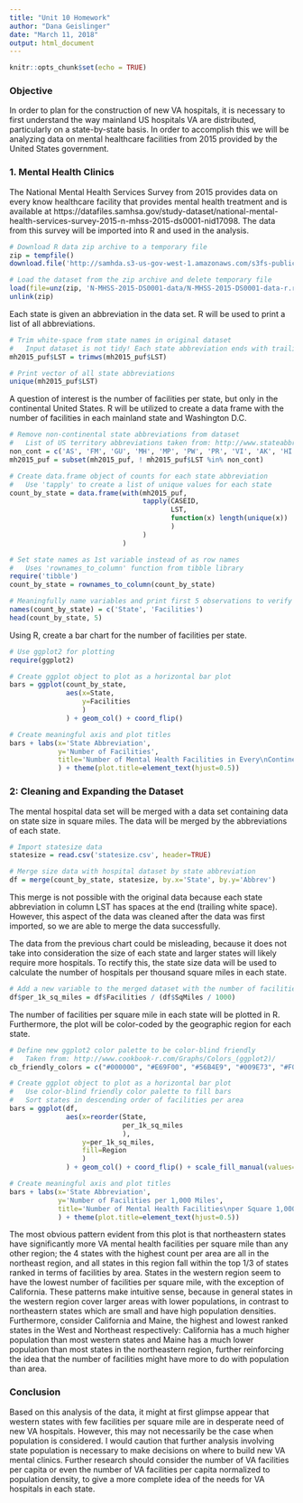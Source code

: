 ```yaml
---
title: "Unit 10 Homework"
author: "Dana Geislinger"
date: "March 11, 2018"
output: html_document
---
```


```r
knitr::opts_chunk$set(echo = TRUE)
```

### Objective
In order to plan for the construction of new VA hospitals, it is necessary to first understand the way mainland US hospitals VA are distributed, particularly on a state-by-state basis. In order to accomplish this we will be analyzing data on mental healthcare facilities from 2015 provided by the United States government.

### **1.** Mental Health Clinics
The National Mental Health Services Survey from 2015 provides data on every know healthcare facility that provides mental health treatment and is available at https://datafiles.samhsa.gov/study-dataset/national-mental-health-services-survey-2015-n-mhss-2015-ds0001-nid17098. The data from this survey will be imported into R and used in the analysis.
```r
# Download R data zip archive to a temporary file
zip = tempfile()
download.file('http://samhda.s3-us-gov-west-1.amazonaws.com/s3fs-public/field-uploads-protected/studies/N-MHSS-2015/N-MHSS-2015-datasets/N-MHSS-2015-DS0001/N-MHSS-2015-DS0001-bundles-with-study-info/N-MHSS-2015-DS0001-bndl-data-r.zip', zip, quiet=TRUE)

# Load the dataset from the zip archive and delete temporary file
load(file=unz(zip, 'N-MHSS-2015-DS0001-data/N-MHSS-2015-DS0001-data-r.rda'))
unlink(zip)
```

Each state is given an abbreviation in the data set. R will be used to print a list of all abbreviations.
```r
# Trim white-space from state names in original dataset
#   Input dataset is not tidy! Each state abbreviation ends with trailing spaces
mh2015_puf$LST = trimws(mh2015_puf$LST)

# Print vector of all state abbreviations
unique(mh2015_puf$LST)
```

A question of interest is the number of facilities per state, but only in the continental United States. R will be utilized to create a data frame with the number of facilities in each mainland state and Washington D.C.
```r
# Remove non-continental state abbreviations from dataset
#   List of US territory abbreviations taken from: http://www.stateabbreviations.us
non_cont = c('AS', 'FM', 'GU', 'MH', 'MP', 'PW', 'PR', 'VI', 'AK', 'HI')
mh2015_puf = subset(mh2015_puf, ! mh2015_puf$LST %in% non_cont)

# Create data.frame object of counts for each state abbreviation
#   Use 'tapply' to create a list of unique values for each state
count_by_state = data.frame(with(mh2015_puf,
                                 tapply(CASEID,
                                        LST,
                                        function(x) length(unique(x))
                                        )
                                 )
                            )

# Set state names as 1st variable instead of as row names
#   Uses 'rownames_to_column' function from tibble library
require('tibble')
count_by_state = rownames_to_column(count_by_state)

# Meaningfully name variables and print first 5 observations to verify
names(count_by_state) = c('State', 'Facilities')
head(count_by_state, 5)
```
Using R, create a bar chart for the number of facilities per state.
```r
# Use ggplot2 for plotting
require(ggplot2)

# Create ggplot object to plot as a horizontal bar plot
bars = ggplot(count_by_state,
              aes(x=State,
                  y=Facilities
                  )
              ) + geom_col() + coord_flip()

# Create meaningful axis and plot titles
bars + labs(x='State Abbreviation',
            y='Number of Facilities',
            title='Number of Mental Health Facilities in Every\nContinental US Territory in 2015'
            ) + theme(plot.title=element_text(hjust=0.5))
```

### **2:** Cleaning and Expanding the Dataset

The mental hospital data set will be merged with a data set containing data on state size in square miles. The data will be merged by the abbreviations of each state.
```r
# Import statesize data
statesize = read.csv('statesize.csv', header=TRUE)

# Merge size data with hospital dataset by state abbreviation
df = merge(count_by_state, statesize, by.x='State', by.y='Abbrev')
```
This merge is not possible with the original data because each state abbreviation in column LST has spaces at the end (trailing white space). However, this aspect of the data was cleaned after the data was first imported, so we are able to merge the data successfully.

The data from the previous chart could be misleading, because it does not take into consideration the size of each state and larger states will likely require more hospitals. To rectify this, the state size data will be used to calculate the number of hospitals per thousand square miles in each state.
```r
# Add a new variable to the merged dataset with the number of facilities per 1,000 square miles
df$per_1k_sq_miles = df$Facilities / (df$SqMiles / 1000)
```

The number of facilities per square mile in each state will be plotted in R. Furthermore, the plot will be color-coded by the geographic region for each state.
```r
# Define new ggplot2 color palette to be color-blind friendly
#   Taken from: http://www.cookbook-r.com/Graphs/Colors_(ggplot2)/
cb_friendly_colors = c("#000000", "#E69F00", "#56B4E9", "#009E73", "#F0E442", "#0072B2", "#D55E00", "#CC79A7")

# Create ggplot object to plot as a horizontal bar plot
#   Use color-blind friendly color palette to fill bars
#   Sort states in descending order of facilities per area
bars = ggplot(df,
              aes(x=reorder(State,
                            per_1k_sq_miles
                            ),
                  y=per_1k_sq_miles,
                  fill=Region
                  )
              ) + geom_col() + coord_flip() + scale_fill_manual(values=cb_friendly_colors)

# Create meaningful axis and plot titles
bars + labs(x='State Abbreviation',
            y='Number of Facilities per 1,000 Miles',
            title='Number of Mental Health Facilities\nper Square 1,000 Miles in Every\nContinental US Territory in 2015'
            ) + theme(plot.title=element_text(hjust=0.5))
```

The most obvious pattern evident from this plot is that northeastern states have significantly more VA mental health facilities per square mile than any other region; the 4 states with the highest count per area are all in the northeast region, and all states in this region fall within the top 1/3 of states ranked in terms of facilities by area. States in the western region seem to have the lowest number of facilities per square mile, with the exception of California. These patterns make intuitive sense, because in general states in the western region cover larger areas with lower populations, in contrast to northeastern states which are small and have high population densities. Furthermore, consider California and Maine, the highest and lowest ranked states in the West and Northeast respectively: California has a much higher population than most western states and Maine has a much lower population than most states in the northeastern region, further reinforcing the idea that the number of facilities might have more to do with population than area.

### Conclusion
Based on this analysis of the data, it might at first glimpse appear that western states with few facilities per square mile are in desperate need of new VA hospitals. However, this may not necessarily be the case when population is considered. I would caution that further analysis involving state population is necessary to make decisions on where to build new VA mental clinics. Further research should consider the number of VA facilities per capita or even the number of VA facilities per capita normalized to population density, to give a more complete idea of the needs for VA hospitals in each state.